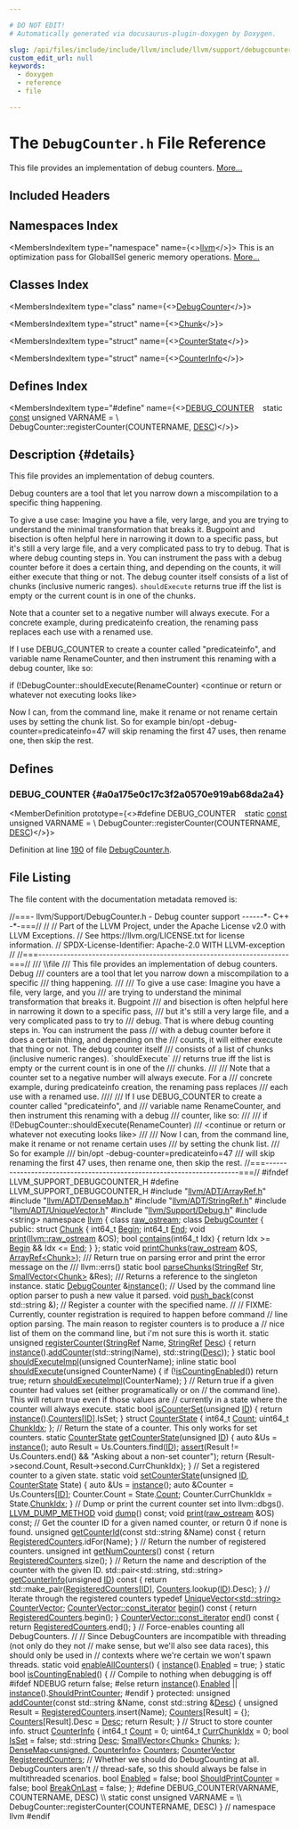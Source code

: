 ```yaml
---

# DO NOT EDIT!
# Automatically generated via docusaurus-plugin-doxygen by Doxygen.

slug: /api/files/include/include/llvm/include/llvm/support/debugcounter-h
custom_edit_url: null
keywords:
  - doxygen
  - reference
  - file

---
```





# The `DebugCounter.h` File Reference

<DoxygenPage pluginConfig={pluginConfig}>

This file provides an implementation of debug counters. <a href="#details">More...</a>

## Included Headers

<IncludesList>
<IncludesListItem
  filePath="llvm/ADT/ArrayRef.h"
  permalink="/docs/api/files/include/include/llvm/include/llvm/adt/arrayref-h"
  isLocal="true" />
<IncludesListItem
  filePath="llvm/ADT/DenseMap.h"
  permalink="/docs/api/files/include/include/llvm/include/llvm/adt/densemap-h"
  isLocal="true" />
<IncludesListItem
  filePath="llvm/ADT/StringRef.h"
  permalink="/docs/api/files/include/include/llvm/include/llvm/adt/stringref-h"
  isLocal="true" />
<IncludesListItem
  filePath="llvm/ADT/UniqueVector.h"
  permalink="/docs/api/files/include/include/llvm/include/llvm/adt/uniquevector-h"
  isLocal="true" />
<IncludesListItem
  filePath="llvm/Support/Debug.h"
  permalink="/docs/api/files/include/include/llvm/include/llvm/support/debug-h"
  isLocal="true" />
<IncludesListItem
  filePath="string"
  permalink=""
  isLocal="false" />
</IncludesList>

## Namespaces Index

<MembersIndex>

<MembersIndexItem
  type="namespace"
  name={<><a href="/docs/api/namespaces/llvm">llvm</a></>}>
This is an optimization pass for GlobalISel generic memory operations. <a href="/docs/api/namespaces/llvm/#details">More...</a>
</MembersIndexItem>

</MembersIndex>

## Classes Index

<MembersIndex>

<MembersIndexItem
  type="class"
  name={<><a href="/docs/api/classes/llvm/debugcounter">DebugCounter</a></>}>
</MembersIndexItem>

<MembersIndexItem
  type="struct"
  name={<><a href="/docs/api/structs/llvm/debugcounter/chunk">Chunk</a></>}>
</MembersIndexItem>

<MembersIndexItem
  type="struct"
  name={<><a href="/docs/api/structs/llvm/debugcounter/counterstate">CounterState</a></>}>
</MembersIndexItem>

<MembersIndexItem
  type="struct"
  name={<><a href="/docs/api/structs/llvm/debugcounter/counterinfo">CounterInfo</a></>}>
</MembersIndexItem>

</MembersIndex>

## Defines Index

<MembersIndex>

<MembersIndexItem
  type="#define"
  name={<><a href="#a0a175e0c17c3f2a0570e919ab68da2a4">DEBUG&#95;COUNTER</a>&nbsp;&nbsp;&nbsp;  static <a href="/docs/api/files/lib/lib/target/lib/target/aarch64/aarch64promoteconstant-cpp/#a90f8350fecae261c25be85d38b451bff">const</a> unsigned VARNAME =                                              \\
      DebugCounter::registerCounter(COUNTERNAME, <a href="/docs/api/files/lib/lib/target/lib/target/arm/mvetailpredication-cpp/#a51f62d37762db1aa829ad4fe2627fbf9">DESC</a>)</>}>
</MembersIndexItem>

</MembersIndex>

## Description {#details}

This file provides an implementation of debug counters.

Debug counters are a tool that let you narrow down a miscompilation to a specific thing happening.

To give a use case: Imagine you have a file, very large, and you are trying to understand the minimal transformation that breaks it. Bugpoint and bisection is often helpful here in narrowing it down to a specific pass, but it&#39;s still a very large file, and a very complicated pass to try to debug. That is where debug counting steps in. You can instrument the pass with a debug counter before it does a certain thing, and depending on the counts, it will either execute that thing or not. The debug counter itself consists of a list of chunks (inclusive numeric ranges). <code>shouldExecute</code> returns true iff the list is empty or the current count is in one of the chunks.

Note that a counter set to a negative number will always execute. For a concrete example, during predicateinfo creation, the renaming pass replaces each use with a renamed use.

If I use DEBUG&#95;COUNTER to create a counter called &quot;predicateinfo&quot;, and variable name RenameCounter, and then instrument this renaming with a debug counter, like so:

if (!DebugCounter::shouldExecute(RenameCounter) &lt;continue or return or whatever not executing looks like&gt;

Now I can, from the command line, make it rename or not rename certain uses by setting the chunk list. So for example bin/opt -debug-counter=predicateinfo=47 will skip renaming the first 47 uses, then rename one, then skip the rest.

<SectionDefinition>

## Defines

### DEBUG&#95;COUNTER {#a0a175e0c17c3f2a0570e919ab68da2a4}

<MemberDefinition
  prototype={<>#define DEBUG&#95;COUNTER&nbsp;&nbsp;&nbsp;  static <a href="/docs/api/files/lib/lib/target/lib/target/aarch64/aarch64promoteconstant-cpp/#a90f8350fecae261c25be85d38b451bff">const</a> unsigned VARNAME =                                              \\
      DebugCounter::registerCounter(COUNTERNAME, <a href="/docs/api/files/lib/lib/target/lib/target/arm/mvetailpredication-cpp/#a51f62d37762db1aa829ad4fe2627fbf9">DESC</a>)</>}>

Definition at line <a href="#l00190">190</a> of file <a href="/docs/api/files/include/include/llvm/include/llvm/support/debugcounter-h">DebugCounter.h</a>.
</MemberDefinition>

</SectionDefinition>

## File Listing

The file content with the documentation metadata removed is:

<ProgramListing>

<Link id="l00001" /><CodeLine lineNumber="1"><Highlight kind="comment">//===- llvm/Support/DebugCounter.h - Debug counter support ------&#42;- C++ -&#42;-===//</Highlight><Highlight kind="normal"></Highlight></CodeLine>
<Link id="l00002" /><CodeLine lineNumber="2"><Highlight kind="normal"></Highlight><Highlight kind="comment">//</Highlight><Highlight kind="normal"></Highlight></CodeLine>
<Link id="l00003" /><CodeLine lineNumber="3"><Highlight kind="normal"></Highlight><Highlight kind="comment">// Part of the LLVM Project, under the Apache License v2.0 with LLVM Exceptions.</Highlight><Highlight kind="normal"></Highlight></CodeLine>
<Link id="l00004" /><CodeLine lineNumber="4"><Highlight kind="normal"></Highlight><Highlight kind="comment">// See https://llvm.org/LICENSE.txt for license information.</Highlight><Highlight kind="normal"></Highlight></CodeLine>
<Link id="l00005" /><CodeLine lineNumber="5"><Highlight kind="normal"></Highlight><Highlight kind="comment">// SPDX-License-Identifier: Apache-2.0 WITH LLVM-exception</Highlight><Highlight kind="normal"></Highlight></CodeLine>
<Link id="l00006" /><CodeLine lineNumber="6"><Highlight kind="normal"></Highlight><Highlight kind="comment">//</Highlight><Highlight kind="normal"></Highlight></CodeLine>
<Link id="l00007" /><CodeLine lineNumber="7"><Highlight kind="normal"></Highlight><Highlight kind="comment">//===----------------------------------------------------------------------===//</Highlight><Highlight kind="comment"></Highlight></CodeLine>
<Link id="l00008" /><CodeLine lineNumber="8"><Highlight kind="comment">/// \\file</Highlight></CodeLine>
<Link id="l00009" /><CodeLine lineNumber="9"><Highlight kind="comment">/// This file provides an implementation of debug counters.  Debug</Highlight></CodeLine>
<Link id="l00010" /><CodeLine lineNumber="10"><Highlight kind="comment">/// counters are a tool that let you narrow down a miscompilation to a specific</Highlight></CodeLine>
<Link id="l00011" /><CodeLine lineNumber="11"><Highlight kind="comment">/// thing happening.</Highlight></CodeLine>
<Link id="l00012" /><CodeLine lineNumber="12"><Highlight kind="comment">///</Highlight></CodeLine>
<Link id="l00013" /><CodeLine lineNumber="13"><Highlight kind="comment">/// To give a use case: Imagine you have a file, very large, and you</Highlight></CodeLine>
<Link id="l00014" /><CodeLine lineNumber="14"><Highlight kind="comment">/// are trying to understand the minimal transformation that breaks it. Bugpoint</Highlight></CodeLine>
<Link id="l00015" /><CodeLine lineNumber="15"><Highlight kind="comment">/// and bisection is often helpful here in narrowing it down to a specific pass,</Highlight></CodeLine>
<Link id="l00016" /><CodeLine lineNumber="16"><Highlight kind="comment">/// but it&#39;s still a very large file, and a very complicated pass to try to</Highlight></CodeLine>
<Link id="l00017" /><CodeLine lineNumber="17"><Highlight kind="comment">/// debug.  That is where debug counting steps in.  You can instrument the pass</Highlight></CodeLine>
<Link id="l00018" /><CodeLine lineNumber="18"><Highlight kind="comment">/// with a debug counter before it does a certain thing, and depending on the</Highlight></CodeLine>
<Link id="l00019" /><CodeLine lineNumber="19"><Highlight kind="comment">/// counts, it will either execute that thing or not.  The debug counter itself</Highlight></CodeLine>
<Link id="l00020" /><CodeLine lineNumber="20"><Highlight kind="comment">/// consists of a list of chunks (inclusive numeric ranges). &#96;shouldExecute&#96;</Highlight></CodeLine>
<Link id="l00021" /><CodeLine lineNumber="21"><Highlight kind="comment">/// returns true iff the list is empty or the current count is in one of the</Highlight></CodeLine>
<Link id="l00022" /><CodeLine lineNumber="22"><Highlight kind="comment">/// chunks.</Highlight></CodeLine>
<Link id="l00023" /><CodeLine lineNumber="23"><Highlight kind="comment">///</Highlight></CodeLine>
<Link id="l00024" /><CodeLine lineNumber="24"><Highlight kind="comment">/// Note that a counter set to a negative number will always execute. For a</Highlight></CodeLine>
<Link id="l00025" /><CodeLine lineNumber="25"><Highlight kind="comment">/// concrete example, during predicateinfo creation, the renaming pass replaces</Highlight></CodeLine>
<Link id="l00026" /><CodeLine lineNumber="26"><Highlight kind="comment">/// each use with a renamed use.</Highlight></CodeLine>
<Link id="l00027" /><CodeLine lineNumber="27"><Highlight kind="comment">////</Highlight></CodeLine>
<Link id="l00028" /><CodeLine lineNumber="28"><Highlight kind="comment">/// If I use DEBUG&#95;COUNTER to create a counter called &quot;predicateinfo&quot;, and</Highlight></CodeLine>
<Link id="l00029" /><CodeLine lineNumber="29"><Highlight kind="comment">/// variable name RenameCounter, and then instrument this renaming with a debug</Highlight></CodeLine>
<Link id="l00030" /><CodeLine lineNumber="30"><Highlight kind="comment">/// counter, like so:</Highlight></CodeLine>
<Link id="l00031" /><CodeLine lineNumber="31"><Highlight kind="comment">///</Highlight></CodeLine>
<Link id="l00032" /><CodeLine lineNumber="32"><Highlight kind="comment">/// if (!DebugCounter::shouldExecute(RenameCounter)</Highlight></CodeLine>
<Link id="l00033" /><CodeLine lineNumber="33"><Highlight kind="comment">/// &lt;continue or return or whatever not executing looks like&gt;</Highlight></CodeLine>
<Link id="l00034" /><CodeLine lineNumber="34"><Highlight kind="comment">///</Highlight></CodeLine>
<Link id="l00035" /><CodeLine lineNumber="35"><Highlight kind="comment">/// Now I can, from the command line, make it rename or not rename certain uses</Highlight></CodeLine>
<Link id="l00036" /><CodeLine lineNumber="36"><Highlight kind="comment">/// by setting the chunk list.</Highlight></CodeLine>
<Link id="l00037" /><CodeLine lineNumber="37"><Highlight kind="comment">/// So for example</Highlight></CodeLine>
<Link id="l00038" /><CodeLine lineNumber="38"><Highlight kind="comment">/// bin/opt -debug-counter=predicateinfo=47</Highlight></CodeLine>
<Link id="l00039" /><CodeLine lineNumber="39"><Highlight kind="comment">/// will skip renaming the first 47 uses, then rename one, then skip the rest.</Highlight><Highlight kind="normal"></Highlight></CodeLine>
<Link id="l00040" /><CodeLine lineNumber="40"><Highlight kind="normal"></Highlight><Highlight kind="comment">//===----------------------------------------------------------------------===//</Highlight><Highlight kind="normal"></Highlight></CodeLine>
<Link id="l00041" /><CodeLine lineNumber="41"><Highlight kind="normal"></Highlight></CodeLine>
<Link id="l00042" /><CodeLine lineNumber="42"><Highlight kind="normal"></Highlight><Highlight kind="preprocessor">#ifndef LLVM&#95;SUPPORT&#95;DEBUGCOUNTER&#95;H</Highlight><Highlight kind="normal"></Highlight></CodeLine>
<Link id="l00043" /><CodeLine lineNumber="43"><Highlight kind="normal"></Highlight><Highlight kind="preprocessor">#define LLVM&#95;SUPPORT&#95;DEBUGCOUNTER&#95;H</Highlight><Highlight kind="normal"></Highlight></CodeLine>
<Link id="l00044" /><CodeLine lineNumber="44"><Highlight kind="normal"></Highlight></CodeLine>
<Link id="l00045" /><CodeLine lineNumber="45"><Highlight kind="normal"></Highlight><Highlight kind="preprocessor">#include &quot;<a href="/docs/api/files/include/include/llvm/include/llvm/adt/arrayref-h">llvm/ADT/ArrayRef.h</a>&quot;</Highlight><Highlight kind="normal"></Highlight></CodeLine>
<Link id="l00046" /><CodeLine lineNumber="46"><Highlight kind="normal"></Highlight><Highlight kind="preprocessor">#include &quot;<a href="/docs/api/files/include/include/llvm/include/llvm/adt/densemap-h">llvm/ADT/DenseMap.h</a>&quot;</Highlight><Highlight kind="normal"></Highlight></CodeLine>
<Link id="l00047" /><CodeLine lineNumber="47"><Highlight kind="normal"></Highlight><Highlight kind="preprocessor">#include &quot;<a href="/docs/api/files/include/include/llvm/include/llvm/adt/stringref-h">llvm/ADT/StringRef.h</a>&quot;</Highlight><Highlight kind="normal"></Highlight></CodeLine>
<Link id="l00048" /><CodeLine lineNumber="48"><Highlight kind="normal"></Highlight><Highlight kind="preprocessor">#include &quot;<a href="/docs/api/files/include/include/llvm/include/llvm/adt/uniquevector-h">llvm/ADT/UniqueVector.h</a>&quot;</Highlight><Highlight kind="normal"></Highlight></CodeLine>
<Link id="l00049" /><CodeLine lineNumber="49"><Highlight kind="normal"></Highlight><Highlight kind="preprocessor">#include &quot;<a href="/docs/api/files/include/include/llvm/include/llvm/support/debug-h">llvm/Support/Debug.h</a>&quot;</Highlight><Highlight kind="normal"></Highlight></CodeLine>
<Link id="l00050" /><CodeLine lineNumber="50"><Highlight kind="normal"></Highlight><Highlight kind="preprocessor">#include &lt;string&gt;</Highlight><Highlight kind="normal"></Highlight></CodeLine>
<Link id="l00051" /><CodeLine lineNumber="51"><Highlight kind="normal"></Highlight></CodeLine>
<Link id="l00052" /><CodeLine lineNumber="52"><Highlight kind="normal"></Highlight><Highlight kind="keyword">namespace </Highlight><Highlight kind="normal"><a href="/docs/api/namespaces/llvm">llvm</a> &#123;</Highlight></CodeLine>
<Link id="l00053" /><CodeLine lineNumber="53"><Highlight kind="normal"></Highlight></CodeLine>
<Link id="l00054" /><CodeLine lineNumber="54"><Highlight kind="normal"></Highlight><Highlight kind="keyword">class </Highlight><Highlight kind="normal"><a href="/docs/api/classes/llvm/raw-ostream">raw&#95;ostream</a>;</Highlight></CodeLine>
<Link id="l00055" /><CodeLine lineNumber="55"><Highlight kind="normal"></Highlight></CodeLine>
<Link id="l00056" /><CodeLine lineNumber="56" lineLink="/docs/api/classes/llvm/debugcounter"><Highlight kind="normal"></Highlight><Highlight kind="keyword">class </Highlight><Highlight kind="normal"><a href="/docs/api/classes/llvm/debugcounter">DebugCounter</a> &#123;</Highlight></CodeLine>
<Link id="l00057" /><CodeLine lineNumber="57"><Highlight kind="normal"></Highlight><Highlight kind="keyword">public</Highlight><Highlight kind="normal">:</Highlight></CodeLine>
<Link id="l00058" /><CodeLine lineNumber="58" lineLink="/docs/api/structs/llvm/debugcounter/chunk"><Highlight kind="normal">  </Highlight><Highlight kind="keyword">struct </Highlight><Highlight kind="normal"><a href="/docs/api/structs/llvm/debugcounter/chunk">Chunk</a> &#123;</Highlight></CodeLine>
<Link id="l00059" /><CodeLine lineNumber="59" lineLink="/docs/api/structs/llvm/debugcounter/chunk/#abd103c556612587c9c719b122f26bfbd"><Highlight kind="normal">    int64&#95;t <a href="/docs/api/structs/llvm/debugcounter/chunk/#abd103c556612587c9c719b122f26bfbd">Begin</a>;</Highlight></CodeLine>
<Link id="l00060" /><CodeLine lineNumber="60" lineLink="/docs/api/structs/llvm/debugcounter/chunk/#a2c292ade067f1e77f973337e8cc46806"><Highlight kind="normal">    int64&#95;t <a href="/docs/api/structs/llvm/debugcounter/chunk/#a2c292ade067f1e77f973337e8cc46806">End</a>;</Highlight></CodeLine>
<Link id="l00061" /><CodeLine lineNumber="61"><Highlight kind="normal">    </Highlight><Highlight kind="keywordtype">void</Highlight><Highlight kind="normal"> <a href="/docs/api/structs/llvm/debugcounter/chunk/#ac051ed6e9641e61b04b53082c737ecc6">print</a>(<a href="/docs/api/classes/llvm/raw-ostream">llvm::raw&#95;ostream</a> &amp;OS);</Highlight></CodeLine>
<Link id="l00062" /><CodeLine lineNumber="62" lineLink="/docs/api/structs/llvm/debugcounter/chunk/#ae15becc2b61da29a755c2a31a79339c9"><Highlight kind="normal">    </Highlight><Highlight kind="keywordtype">bool</Highlight><Highlight kind="normal"> <a href="/docs/api/structs/llvm/debugcounter/chunk/#ae15becc2b61da29a755c2a31a79339c9">contains</a>(int64&#95;t Idx) &#123; </Highlight><Highlight kind="keywordflow">return</Highlight><Highlight kind="normal"> Idx &gt;= <a href="/docs/api/structs/llvm/debugcounter/chunk/#abd103c556612587c9c719b122f26bfbd">Begin</a> &amp;&amp; Idx &lt;= <a href="/docs/api/structs/llvm/debugcounter/chunk/#a2c292ade067f1e77f973337e8cc46806">End</a>; &#125;</Highlight></CodeLine>
<Link id="l00063" /><CodeLine lineNumber="63"><Highlight kind="normal">  &#125;;</Highlight></CodeLine>
<Link id="l00064" /><CodeLine lineNumber="64"><Highlight kind="normal"></Highlight></CodeLine>
<Link id="l00065" /><CodeLine lineNumber="65"><Highlight kind="normal">  </Highlight><Highlight kind="keyword">static</Highlight><Highlight kind="normal"> </Highlight><Highlight kind="keywordtype">void</Highlight><Highlight kind="normal"> <a href="/docs/api/classes/llvm/debugcounter/#a21a6098da614f4229dee3de0432aa83a">printChunks</a>(<a href="/docs/api/classes/llvm/raw-ostream">raw&#95;ostream</a> &amp;OS, <a href="/docs/api/classes/llvm/arrayref">ArrayRef&lt;Chunk&gt;</a>);</Highlight></CodeLine>
<Link id="l00066" /><CodeLine lineNumber="66"><Highlight kind="normal"></Highlight><Highlight kind="comment"></Highlight></CodeLine>
<Link id="l00067" /><CodeLine lineNumber="67"><Highlight kind="comment">  /// Return true on parsing error and print the error message on the</Highlight></CodeLine>
<Link id="l00068" /><CodeLine lineNumber="68"><Highlight kind="comment">  /// llvm::errs()</Highlight><Highlight kind="normal"></Highlight></CodeLine>
<Link id="l00069" /><CodeLine lineNumber="69"><Highlight kind="normal">  </Highlight><Highlight kind="keyword">static</Highlight><Highlight kind="normal"> </Highlight><Highlight kind="keywordtype">bool</Highlight><Highlight kind="normal"> <a href="/docs/api/classes/llvm/debugcounter/#aa7b40dda7a09e0c055d6138b404d0789">parseChunks</a>(<a href="/docs/api/classes/llvm/stringref">StringRef</a> Str, <a href="/docs/api/classes/llvm/smallvector">SmallVector&lt;Chunk&gt;</a> &amp;Res);</Highlight></CodeLine>
<Link id="l00070" /><CodeLine lineNumber="70"><Highlight kind="normal"></Highlight><Highlight kind="comment"></Highlight></CodeLine>
<Link id="l00071" /><CodeLine lineNumber="71"><Highlight kind="comment">  /// Returns a reference to the singleton instance.</Highlight><Highlight kind="normal"></Highlight></CodeLine>
<Link id="l00072" /><CodeLine lineNumber="72"><Highlight kind="normal">  </Highlight><Highlight kind="keyword">static</Highlight><Highlight kind="normal"> <a href="/docs/api/classes/llvm/debugcounter">DebugCounter</a> &amp;<a href="/docs/api/classes/llvm/debugcounter/#ac4330a5f1dff21ba1f4be59381832358">instance</a>();</Highlight></CodeLine>
<Link id="l00073" /><CodeLine lineNumber="73"><Highlight kind="normal"></Highlight></CodeLine>
<Link id="l00074" /><CodeLine lineNumber="74"><Highlight kind="normal">  </Highlight><Highlight kind="comment">// Used by the command line option parser to push a new value it parsed.</Highlight><Highlight kind="normal"></Highlight></CodeLine>
<Link id="l00075" /><CodeLine lineNumber="75"><Highlight kind="normal">  </Highlight><Highlight kind="keywordtype">void</Highlight><Highlight kind="normal"> <a href="/docs/api/classes/llvm/debugcounter/#a67552a8bdd1bd0df687842c7acf3efa3">push&#95;back</a>(</Highlight><Highlight kind="keyword">const</Highlight><Highlight kind="normal"> std::string &amp;);</Highlight></CodeLine>
<Link id="l00076" /><CodeLine lineNumber="76"><Highlight kind="normal"></Highlight></CodeLine>
<Link id="l00077" /><CodeLine lineNumber="77"><Highlight kind="normal">  </Highlight><Highlight kind="comment">// Register a counter with the specified name.</Highlight><Highlight kind="normal"></Highlight></CodeLine>
<Link id="l00078" /><CodeLine lineNumber="78"><Highlight kind="normal">  </Highlight><Highlight kind="comment">//</Highlight><Highlight kind="normal"></Highlight></CodeLine>
<Link id="l00079" /><CodeLine lineNumber="79"><Highlight kind="normal">  </Highlight><Highlight kind="comment">// FIXME: Currently, counter registration is required to happen before command</Highlight><Highlight kind="normal"></Highlight></CodeLine>
<Link id="l00080" /><CodeLine lineNumber="80"><Highlight kind="normal">  </Highlight><Highlight kind="comment">// line option parsing. The main reason to register counters is to produce a</Highlight><Highlight kind="normal"></Highlight></CodeLine>
<Link id="l00081" /><CodeLine lineNumber="81"><Highlight kind="normal">  </Highlight><Highlight kind="comment">// nice list of them on the command line, but i&#39;m not sure this is worth it.</Highlight><Highlight kind="normal"></Highlight></CodeLine>
<Link id="l00082" /><CodeLine lineNumber="82" lineLink="/docs/api/classes/llvm/debugcounter/#a8b490fa3426ad84d3956e05b09527a94"><Highlight kind="normal">  </Highlight><Highlight kind="keyword">static</Highlight><Highlight kind="normal"> </Highlight><Highlight kind="keywordtype">unsigned</Highlight><Highlight kind="normal"> <a href="/docs/api/classes/llvm/debugcounter/#a8b490fa3426ad84d3956e05b09527a94">registerCounter</a>(<a href="/docs/api/classes/llvm/stringref">StringRef</a> Name, <a href="/docs/api/classes/llvm/stringref">StringRef</a> <a href="/docs/api/namespaces/llvm/#a4de98a9acffcef5bb4b31862cb8c72ac">Desc</a>) &#123;</Highlight></CodeLine>
<Link id="l00083" /><CodeLine lineNumber="83"><Highlight kind="normal">    </Highlight><Highlight kind="keywordflow">return</Highlight><Highlight kind="normal"> <a href="/docs/api/classes/llvm/debugcounter/#ac4330a5f1dff21ba1f4be59381832358">instance</a>().<a href="/docs/api/classes/llvm/debugcounter/#a9a7d658467244eae745170838e92b3ee">addCounter</a>(std::string(Name), std::string(<a href="/docs/api/namespaces/llvm/#a4de98a9acffcef5bb4b31862cb8c72ac">Desc</a>));</Highlight></CodeLine>
<Link id="l00084" /><CodeLine lineNumber="84"><Highlight kind="normal">  &#125;</Highlight></CodeLine>
<Link id="l00085" /><CodeLine lineNumber="85"><Highlight kind="normal">  </Highlight><Highlight kind="keyword">static</Highlight><Highlight kind="normal"> </Highlight><Highlight kind="keywordtype">bool</Highlight><Highlight kind="normal"> <a href="/docs/api/classes/llvm/debugcounter/#a7d21bcbf03ef9764e4363ae385d99579">shouldExecuteImpl</a>(</Highlight><Highlight kind="keywordtype">unsigned</Highlight><Highlight kind="normal"> CounterName);</Highlight></CodeLine>
<Link id="l00086" /><CodeLine lineNumber="86"><Highlight kind="normal"></Highlight></CodeLine>
<Link id="l00087" /><CodeLine lineNumber="87" lineLink="/docs/api/classes/llvm/debugcounter/#a5aace8653ce3726ef07194dcf6bce2bf"><Highlight kind="normal">  </Highlight><Highlight kind="keyword">inline</Highlight><Highlight kind="normal"> </Highlight><Highlight kind="keyword">static</Highlight><Highlight kind="normal"> </Highlight><Highlight kind="keywordtype">bool</Highlight><Highlight kind="normal"> <a href="/docs/api/classes/llvm/debugcounter/#a5aace8653ce3726ef07194dcf6bce2bf">shouldExecute</a>(</Highlight><Highlight kind="keywordtype">unsigned</Highlight><Highlight kind="normal"> CounterName) &#123;</Highlight></CodeLine>
<Link id="l00088" /><CodeLine lineNumber="88"><Highlight kind="normal">    </Highlight><Highlight kind="keywordflow">if</Highlight><Highlight kind="normal"> (!<a href="/docs/api/classes/llvm/debugcounter/#a69784654584ad4bff747432cac8c4f88">isCountingEnabled</a>())</Highlight></CodeLine>
<Link id="l00089" /><CodeLine lineNumber="89"><Highlight kind="normal">      </Highlight><Highlight kind="keywordflow">return</Highlight><Highlight kind="normal"> </Highlight><Highlight kind="keyword">true</Highlight><Highlight kind="normal">;</Highlight></CodeLine>
<Link id="l00090" /><CodeLine lineNumber="90"><Highlight kind="normal">    </Highlight><Highlight kind="keywordflow">return</Highlight><Highlight kind="normal"> <a href="/docs/api/classes/llvm/debugcounter/#a7d21bcbf03ef9764e4363ae385d99579">shouldExecuteImpl</a>(CounterName);</Highlight></CodeLine>
<Link id="l00091" /><CodeLine lineNumber="91"><Highlight kind="normal">  &#125;</Highlight></CodeLine>
<Link id="l00092" /><CodeLine lineNumber="92"><Highlight kind="normal"></Highlight></CodeLine>
<Link id="l00093" /><CodeLine lineNumber="93"><Highlight kind="normal">  </Highlight><Highlight kind="comment">// Return true if a given counter had values set (either programatically or on</Highlight><Highlight kind="normal"></Highlight></CodeLine>
<Link id="l00094" /><CodeLine lineNumber="94"><Highlight kind="normal">  </Highlight><Highlight kind="comment">// the command line).  This will return true even if those values are</Highlight><Highlight kind="normal"></Highlight></CodeLine>
<Link id="l00095" /><CodeLine lineNumber="95"><Highlight kind="normal">  </Highlight><Highlight kind="comment">// currently in a state where the counter will always execute.</Highlight><Highlight kind="normal"></Highlight></CodeLine>
<Link id="l00096" /><CodeLine lineNumber="96" lineLink="/docs/api/classes/llvm/debugcounter/#a50989c336e006eb7f8c168f04dbb32a4"><Highlight kind="normal">  </Highlight><Highlight kind="keyword">static</Highlight><Highlight kind="normal"> </Highlight><Highlight kind="keywordtype">bool</Highlight><Highlight kind="normal"> <a href="/docs/api/classes/llvm/debugcounter/#a50989c336e006eb7f8c168f04dbb32a4">isCounterSet</a>(</Highlight><Highlight kind="keywordtype">unsigned</Highlight><Highlight kind="normal"> <a href="/docs/api/namespaces/llvm/callingconv/#abdf8cf606905c10634e831390981b0ed">ID</a>) &#123;</Highlight></CodeLine>
<Link id="l00097" /><CodeLine lineNumber="97"><Highlight kind="normal">    </Highlight><Highlight kind="keywordflow">return</Highlight><Highlight kind="normal"> <a href="/docs/api/classes/llvm/debugcounter/#ac4330a5f1dff21ba1f4be59381832358">instance</a>().<a href="/docs/api/classes/llvm/debugcounter/#a4712c75e0db127bb34154532b8fe8557">Counters</a>&#91;<a href="/docs/api/namespaces/llvm/callingconv/#abdf8cf606905c10634e831390981b0ed">ID</a>&#93;.IsSet;</Highlight></CodeLine>
<Link id="l00098" /><CodeLine lineNumber="98"><Highlight kind="normal">  &#125;</Highlight></CodeLine>
<Link id="l00099" /><CodeLine lineNumber="99"><Highlight kind="normal"></Highlight></CodeLine>
<Link id="l00100" /><CodeLine lineNumber="100" lineLink="/docs/api/structs/llvm/debugcounter/counterstate"><Highlight kind="normal">  </Highlight><Highlight kind="keyword">struct </Highlight><Highlight kind="normal"><a href="/docs/api/structs/llvm/debugcounter/counterstate">CounterState</a> &#123;</Highlight></CodeLine>
<Link id="l00101" /><CodeLine lineNumber="101" lineLink="/docs/api/structs/llvm/debugcounter/counterstate/#a02e82f2498bc6981f2d2e804b14c1dac"><Highlight kind="normal">    int64&#95;t <a href="/docs/api/structs/llvm/debugcounter/counterstate/#a02e82f2498bc6981f2d2e804b14c1dac">Count</a>;</Highlight></CodeLine>
<Link id="l00102" /><CodeLine lineNumber="102" lineLink="/docs/api/structs/llvm/debugcounter/counterstate/#ae69ad56981a9fac6b451de42fb3b7da5"><Highlight kind="normal">    uint64&#95;t <a href="/docs/api/structs/llvm/debugcounter/counterstate/#ae69ad56981a9fac6b451de42fb3b7da5">ChunkIdx</a>;</Highlight></CodeLine>
<Link id="l00103" /><CodeLine lineNumber="103"><Highlight kind="normal">  &#125;;</Highlight></CodeLine>
<Link id="l00104" /><CodeLine lineNumber="104"><Highlight kind="normal"></Highlight></CodeLine>
<Link id="l00105" /><CodeLine lineNumber="105"><Highlight kind="normal">  </Highlight><Highlight kind="comment">// Return the state of a counter. This only works for set counters.</Highlight><Highlight kind="normal"></Highlight></CodeLine>
<Link id="l00106" /><CodeLine lineNumber="106" lineLink="/docs/api/classes/llvm/debugcounter/#a1d24b64f2ea133f1848cea74562fabe8"><Highlight kind="normal">  </Highlight><Highlight kind="keyword">static</Highlight><Highlight kind="normal"> <a href="/docs/api/structs/llvm/debugcounter/counterstate">CounterState</a> <a href="/docs/api/classes/llvm/debugcounter/#a1d24b64f2ea133f1848cea74562fabe8">getCounterState</a>(</Highlight><Highlight kind="keywordtype">unsigned</Highlight><Highlight kind="normal"> <a href="/docs/api/namespaces/llvm/callingconv/#abdf8cf606905c10634e831390981b0ed">ID</a>) &#123;</Highlight></CodeLine>
<Link id="l00107" /><CodeLine lineNumber="107"><Highlight kind="normal">    </Highlight><Highlight kind="keyword">auto</Highlight><Highlight kind="normal"> &amp;Us = <a href="/docs/api/classes/llvm/debugcounter/#ac4330a5f1dff21ba1f4be59381832358">instance</a>();</Highlight></CodeLine>
<Link id="l00108" /><CodeLine lineNumber="108"><Highlight kind="normal">    </Highlight><Highlight kind="keyword">auto</Highlight><Highlight kind="normal"> Result = Us.Counters.find(<a href="/docs/api/namespaces/llvm/callingconv/#abdf8cf606905c10634e831390981b0ed">ID</a>);</Highlight></CodeLine>
<Link id="l00109" /><CodeLine lineNumber="109"><Highlight kind="normal">    <a href="/docs/api/files/lib/lib/target/lib/target/amdgpu/silowercontrolflow-cpp/#a4868c5d81c5ccc98c47aeab6244346a0">assert</a>(Result != Us.Counters.end() &amp;&amp; </Highlight><Highlight kind="stringliteral">&quot;Asking about a non-set counter&quot;</Highlight><Highlight kind="normal">);</Highlight></CodeLine>
<Link id="l00110" /><CodeLine lineNumber="110"><Highlight kind="normal">    </Highlight><Highlight kind="keywordflow">return</Highlight><Highlight kind="normal"> &#123;Result-&gt;second.Count, Result-&gt;second.CurrChunkIdx&#125;;</Highlight></CodeLine>
<Link id="l00111" /><CodeLine lineNumber="111"><Highlight kind="normal">  &#125;</Highlight></CodeLine>
<Link id="l00112" /><CodeLine lineNumber="112"><Highlight kind="normal"></Highlight></CodeLine>
<Link id="l00113" /><CodeLine lineNumber="113"><Highlight kind="normal">  </Highlight><Highlight kind="comment">// Set a registered counter to a given state.</Highlight><Highlight kind="normal"></Highlight></CodeLine>
<Link id="l00114" /><CodeLine lineNumber="114" lineLink="/docs/api/classes/llvm/debugcounter/#af6101c8bdaddab8e9f6bbb138486230b"><Highlight kind="normal">  </Highlight><Highlight kind="keyword">static</Highlight><Highlight kind="normal"> </Highlight><Highlight kind="keywordtype">void</Highlight><Highlight kind="normal"> <a href="/docs/api/classes/llvm/debugcounter/#af6101c8bdaddab8e9f6bbb138486230b">setCounterState</a>(</Highlight><Highlight kind="keywordtype">unsigned</Highlight><Highlight kind="normal"> <a href="/docs/api/namespaces/llvm/callingconv/#abdf8cf606905c10634e831390981b0ed">ID</a>, <a href="/docs/api/structs/llvm/debugcounter/counterstate">CounterState</a> State) &#123;</Highlight></CodeLine>
<Link id="l00115" /><CodeLine lineNumber="115"><Highlight kind="normal">    </Highlight><Highlight kind="keyword">auto</Highlight><Highlight kind="normal"> &amp;Us = <a href="/docs/api/classes/llvm/debugcounter/#ac4330a5f1dff21ba1f4be59381832358">instance</a>();</Highlight></CodeLine>
<Link id="l00116" /><CodeLine lineNumber="116"><Highlight kind="normal">    </Highlight><Highlight kind="keyword">auto</Highlight><Highlight kind="normal"> &amp;Counter = Us.Counters&#91;<a href="/docs/api/namespaces/llvm/callingconv/#abdf8cf606905c10634e831390981b0ed">ID</a>&#93;;</Highlight></CodeLine>
<Link id="l00117" /><CodeLine lineNumber="117"><Highlight kind="normal">    Counter.Count = State.<a href="/docs/api/structs/llvm/debugcounter/counterstate/#a02e82f2498bc6981f2d2e804b14c1dac">Count</a>;</Highlight></CodeLine>
<Link id="l00118" /><CodeLine lineNumber="118"><Highlight kind="normal">    Counter.CurrChunkIdx = State.<a href="/docs/api/structs/llvm/debugcounter/counterstate/#ae69ad56981a9fac6b451de42fb3b7da5">ChunkIdx</a>;</Highlight></CodeLine>
<Link id="l00119" /><CodeLine lineNumber="119"><Highlight kind="normal">  &#125;</Highlight></CodeLine>
<Link id="l00120" /><CodeLine lineNumber="120"><Highlight kind="normal"></Highlight></CodeLine>
<Link id="l00121" /><CodeLine lineNumber="121"><Highlight kind="normal">  </Highlight><Highlight kind="comment">// Dump or print the current counter set into llvm::dbgs().</Highlight><Highlight kind="normal"></Highlight></CodeLine>
<Link id="l00122" /><CodeLine lineNumber="122"><Highlight kind="normal">  <a href="/docs/api/files/include/include/llvm/include/llvm/support/compiler-h/#aa863693eef567397d9c292da5bf22d34">LLVM&#95;DUMP&#95;METHOD</a> </Highlight><Highlight kind="keywordtype">void</Highlight><Highlight kind="normal"> <a href="/docs/api/classes/llvm/debugcounter/#ad8cb43b6edd4b61f20a6f3264c3cc562">dump</a>() </Highlight><Highlight kind="keyword">const</Highlight><Highlight kind="normal">;</Highlight></CodeLine>
<Link id="l00123" /><CodeLine lineNumber="123"><Highlight kind="normal"></Highlight></CodeLine>
<Link id="l00124" /><CodeLine lineNumber="124"><Highlight kind="normal">  </Highlight><Highlight kind="keywordtype">void</Highlight><Highlight kind="normal"> <a href="/docs/api/classes/llvm/debugcounter/#ad575354f42dae4499a5cf49177e8bdca">print</a>(<a href="/docs/api/classes/llvm/raw-ostream">raw&#95;ostream</a> &amp;OS) </Highlight><Highlight kind="keyword">const</Highlight><Highlight kind="normal">;</Highlight></CodeLine>
<Link id="l00125" /><CodeLine lineNumber="125"><Highlight kind="normal"></Highlight></CodeLine>
<Link id="l00126" /><CodeLine lineNumber="126"><Highlight kind="normal">  </Highlight><Highlight kind="comment">// Get the counter ID for a given named counter, or return 0 if none is found.</Highlight><Highlight kind="normal"></Highlight></CodeLine>
<Link id="l00127" /><CodeLine lineNumber="127" lineLink="/docs/api/classes/llvm/debugcounter/#a74366ade377a1789f0427fc53dff6142"><Highlight kind="normal">  </Highlight><Highlight kind="keywordtype">unsigned</Highlight><Highlight kind="normal"> <a href="/docs/api/classes/llvm/debugcounter/#a74366ade377a1789f0427fc53dff6142">getCounterId</a>(</Highlight><Highlight kind="keyword">const</Highlight><Highlight kind="normal"> std::string &amp;Name)</Highlight><Highlight kind="keyword"> const </Highlight><Highlight kind="normal">&#123;</Highlight></CodeLine>
<Link id="l00128" /><CodeLine lineNumber="128"><Highlight kind="normal">    </Highlight><Highlight kind="keywordflow">return</Highlight><Highlight kind="normal"> <a href="/docs/api/classes/llvm/debugcounter/#a6254547abf5f544643098984650605ce">RegisteredCounters</a>.idFor(Name);</Highlight></CodeLine>
<Link id="l00129" /><CodeLine lineNumber="129"><Highlight kind="normal">  &#125;</Highlight></CodeLine>
<Link id="l00130" /><CodeLine lineNumber="130"><Highlight kind="normal"></Highlight></CodeLine>
<Link id="l00131" /><CodeLine lineNumber="131"><Highlight kind="normal">  </Highlight><Highlight kind="comment">// Return the number of registered counters.</Highlight><Highlight kind="normal"></Highlight></CodeLine>
<Link id="l00132" /><CodeLine lineNumber="132" lineLink="/docs/api/classes/llvm/debugcounter/#afc8ca430d57b8617b681583975184180"><Highlight kind="normal">  </Highlight><Highlight kind="keywordtype">unsigned</Highlight><Highlight kind="normal"> </Highlight><Highlight kind="keywordtype">int</Highlight><Highlight kind="normal"> <a href="/docs/api/classes/llvm/debugcounter/#afc8ca430d57b8617b681583975184180">getNumCounters</a>()</Highlight><Highlight kind="keyword"> const </Highlight><Highlight kind="normal">&#123; </Highlight><Highlight kind="keywordflow">return</Highlight><Highlight kind="normal"> <a href="/docs/api/classes/llvm/debugcounter/#a6254547abf5f544643098984650605ce">RegisteredCounters</a>.size(); &#125;</Highlight></CodeLine>
<Link id="l00133" /><CodeLine lineNumber="133"><Highlight kind="normal"></Highlight></CodeLine>
<Link id="l00134" /><CodeLine lineNumber="134"><Highlight kind="normal">  </Highlight><Highlight kind="comment">// Return the name and description of the counter with the given ID.</Highlight><Highlight kind="normal"></Highlight></CodeLine>
<Link id="l00135" /><CodeLine lineNumber="135" lineLink="/docs/api/classes/llvm/debugcounter/#a674cbf881f2f3461e1c80bc3511eb8df"><Highlight kind="normal">  std::pair&lt;std::string, std::string&gt; <a href="/docs/api/classes/llvm/debugcounter/#a674cbf881f2f3461e1c80bc3511eb8df">getCounterInfo</a>(</Highlight><Highlight kind="keywordtype">unsigned</Highlight><Highlight kind="normal"> <a href="/docs/api/namespaces/llvm/callingconv/#abdf8cf606905c10634e831390981b0ed">ID</a>)</Highlight><Highlight kind="keyword"> const </Highlight><Highlight kind="normal">&#123;</Highlight></CodeLine>
<Link id="l00136" /><CodeLine lineNumber="136"><Highlight kind="normal">    </Highlight><Highlight kind="keywordflow">return</Highlight><Highlight kind="normal"> std::make&#95;pair(<a href="/docs/api/classes/llvm/debugcounter/#a6254547abf5f544643098984650605ce">RegisteredCounters</a>&#91;<a href="/docs/api/namespaces/llvm/callingconv/#abdf8cf606905c10634e831390981b0ed">ID</a>&#93;, <a href="/docs/api/classes/llvm/debugcounter/#a4712c75e0db127bb34154532b8fe8557">Counters</a>.lookup(<a href="/docs/api/namespaces/llvm/callingconv/#abdf8cf606905c10634e831390981b0ed">ID</a>).Desc);</Highlight></CodeLine>
<Link id="l00137" /><CodeLine lineNumber="137"><Highlight kind="normal">  &#125;</Highlight></CodeLine>
<Link id="l00138" /><CodeLine lineNumber="138"><Highlight kind="normal"></Highlight></CodeLine>
<Link id="l00139" /><CodeLine lineNumber="139"><Highlight kind="normal">  </Highlight><Highlight kind="comment">// Iterate through the registered counters</Highlight><Highlight kind="normal"></Highlight></CodeLine>
<Link id="l00140" /><CodeLine lineNumber="140" lineLink="/docs/api/classes/llvm/debugcounter/#a90ec8b395d535fd1335f0604cc18967c"><Highlight kind="normal">  </Highlight><Highlight kind="keyword">typedef</Highlight><Highlight kind="normal"> <a href="/docs/api/classes/llvm/uniquevector">UniqueVector&lt;std::string&gt;</a> <a href="/docs/api/classes/llvm/debugcounter/#a90ec8b395d535fd1335f0604cc18967c">CounterVector</a>;</Highlight></CodeLine>
<Link id="l00141" /><CodeLine lineNumber="141" lineLink="/docs/api/classes/llvm/debugcounter/#a3aab40d1ff287d262e2ac5bf907bd4f3"><Highlight kind="normal">  <a href="/docs/api/classes/llvm/uniquevector/#a008e639d554c69f4dad910cb9414208f">CounterVector::const&#95;iterator</a> <a href="/docs/api/classes/llvm/debugcounter/#a3aab40d1ff287d262e2ac5bf907bd4f3">begin</a>()</Highlight><Highlight kind="keyword"> const </Highlight><Highlight kind="normal">&#123;</Highlight></CodeLine>
<Link id="l00142" /><CodeLine lineNumber="142"><Highlight kind="normal">    </Highlight><Highlight kind="keywordflow">return</Highlight><Highlight kind="normal"> <a href="/docs/api/classes/llvm/debugcounter/#a6254547abf5f544643098984650605ce">RegisteredCounters</a>.begin();</Highlight></CodeLine>
<Link id="l00143" /><CodeLine lineNumber="143"><Highlight kind="normal">  &#125;</Highlight></CodeLine>
<Link id="l00144" /><CodeLine lineNumber="144" lineLink="/docs/api/classes/llvm/debugcounter/#a34afbcefde648411e981d082f05bad4f"><Highlight kind="normal">  <a href="/docs/api/classes/llvm/uniquevector/#a008e639d554c69f4dad910cb9414208f">CounterVector::const&#95;iterator</a> <a href="/docs/api/classes/llvm/debugcounter/#a34afbcefde648411e981d082f05bad4f">end</a>()</Highlight><Highlight kind="keyword"> const </Highlight><Highlight kind="normal">&#123; </Highlight><Highlight kind="keywordflow">return</Highlight><Highlight kind="normal"> <a href="/docs/api/classes/llvm/debugcounter/#a6254547abf5f544643098984650605ce">RegisteredCounters</a>.end(); &#125;</Highlight></CodeLine>
<Link id="l00145" /><CodeLine lineNumber="145"><Highlight kind="normal"></Highlight></CodeLine>
<Link id="l00146" /><CodeLine lineNumber="146"><Highlight kind="normal">  </Highlight><Highlight kind="comment">// Force-enables counting all DebugCounters.</Highlight><Highlight kind="normal"></Highlight></CodeLine>
<Link id="l00147" /><CodeLine lineNumber="147"><Highlight kind="normal">  </Highlight><Highlight kind="comment">//</Highlight><Highlight kind="normal"></Highlight></CodeLine>
<Link id="l00148" /><CodeLine lineNumber="148"><Highlight kind="normal">  </Highlight><Highlight kind="comment">// Since DebugCounters are incompatible with threading (not only do they not</Highlight><Highlight kind="normal"></Highlight></CodeLine>
<Link id="l00149" /><CodeLine lineNumber="149"><Highlight kind="normal">  </Highlight><Highlight kind="comment">// make sense, but we&#39;ll also see data races), this should only be used in</Highlight><Highlight kind="normal"></Highlight></CodeLine>
<Link id="l00150" /><CodeLine lineNumber="150"><Highlight kind="normal">  </Highlight><Highlight kind="comment">// contexts where we&#39;re certain we won&#39;t spawn threads.</Highlight><Highlight kind="normal"></Highlight></CodeLine>
<Link id="l00151" /><CodeLine lineNumber="151" lineLink="/docs/api/classes/llvm/debugcounter/#aa02d659d768b5a98297800f6f73d816c"><Highlight kind="normal">  </Highlight><Highlight kind="keyword">static</Highlight><Highlight kind="normal"> </Highlight><Highlight kind="keywordtype">void</Highlight><Highlight kind="normal"> <a href="/docs/api/classes/llvm/debugcounter/#aa02d659d768b5a98297800f6f73d816c">enableAllCounters</a>() &#123; <a href="/docs/api/classes/llvm/debugcounter/#ac4330a5f1dff21ba1f4be59381832358">instance</a>().<a href="/docs/api/classes/llvm/debugcounter/#a7e16c989dc10f4b275ef398fbceb5837">Enabled</a> = </Highlight><Highlight kind="keyword">true</Highlight><Highlight kind="normal">; &#125;</Highlight></CodeLine>
<Link id="l00152" /><CodeLine lineNumber="152"><Highlight kind="normal"></Highlight></CodeLine>
<Link id="l00153" /><CodeLine lineNumber="153" lineLink="/docs/api/classes/llvm/debugcounter/#a69784654584ad4bff747432cac8c4f88"><Highlight kind="normal">  </Highlight><Highlight kind="keyword">static</Highlight><Highlight kind="normal"> </Highlight><Highlight kind="keywordtype">bool</Highlight><Highlight kind="normal"> <a href="/docs/api/classes/llvm/debugcounter/#a69784654584ad4bff747432cac8c4f88">isCountingEnabled</a>() &#123;</Highlight></CodeLine>
<Link id="l00154" /><CodeLine lineNumber="154"><Highlight kind="normal"></Highlight><Highlight kind="comment">// Compile to nothing when debugging is off</Highlight><Highlight kind="normal"></Highlight></CodeLine>
<Link id="l00155" /><CodeLine lineNumber="155"><Highlight kind="normal"></Highlight><Highlight kind="preprocessor">#ifdef NDEBUG</Highlight><Highlight kind="normal"></Highlight></CodeLine>
<Link id="l00156" /><CodeLine lineNumber="156"><Highlight kind="normal">    </Highlight><Highlight kind="keywordflow">return</Highlight><Highlight kind="normal"> </Highlight><Highlight kind="keyword">false</Highlight><Highlight kind="normal">;</Highlight></CodeLine>
<Link id="l00157" /><CodeLine lineNumber="157"><Highlight kind="normal"></Highlight><Highlight kind="preprocessor">#else</Highlight><Highlight kind="normal"></Highlight></CodeLine>
<Link id="l00158" /><CodeLine lineNumber="158"><Highlight kind="normal">    </Highlight><Highlight kind="keywordflow">return</Highlight><Highlight kind="normal"> <a href="/docs/api/classes/llvm/debugcounter/#ac4330a5f1dff21ba1f4be59381832358">instance</a>().<a href="/docs/api/classes/llvm/debugcounter/#a7e16c989dc10f4b275ef398fbceb5837">Enabled</a> || <a href="/docs/api/classes/llvm/debugcounter/#ac4330a5f1dff21ba1f4be59381832358">instance</a>().<a href="/docs/api/classes/llvm/debugcounter/#a9070d3561a7e94cb9ac92e9f6fa76783">ShouldPrintCounter</a>;</Highlight></CodeLine>
<Link id="l00159" /><CodeLine lineNumber="159"><Highlight kind="normal"></Highlight><Highlight kind="preprocessor">#endif</Highlight><Highlight kind="normal"></Highlight></CodeLine>
<Link id="l00160" /><CodeLine lineNumber="160"><Highlight kind="normal">  &#125;</Highlight></CodeLine>
<Link id="l00161" /><CodeLine lineNumber="161"><Highlight kind="normal"></Highlight></CodeLine>
<Link id="l00162" /><CodeLine lineNumber="162"><Highlight kind="normal"></Highlight><Highlight kind="keyword">protected</Highlight><Highlight kind="normal">:</Highlight></CodeLine>
<Link id="l00163" /><CodeLine lineNumber="163" lineLink="/docs/api/classes/llvm/debugcounter/#a9a7d658467244eae745170838e92b3ee"><Highlight kind="normal">  </Highlight><Highlight kind="keywordtype">unsigned</Highlight><Highlight kind="normal"> <a href="/docs/api/classes/llvm/debugcounter/#a9a7d658467244eae745170838e92b3ee">addCounter</a>(</Highlight><Highlight kind="keyword">const</Highlight><Highlight kind="normal"> std::string &amp;Name, </Highlight><Highlight kind="keyword">const</Highlight><Highlight kind="normal"> std::string &amp;<a href="/docs/api/namespaces/llvm/#a4de98a9acffcef5bb4b31862cb8c72ac">Desc</a>) &#123;</Highlight></CodeLine>
<Link id="l00164" /><CodeLine lineNumber="164"><Highlight kind="normal">    </Highlight><Highlight kind="keywordtype">unsigned</Highlight><Highlight kind="normal"> Result = <a href="/docs/api/classes/llvm/debugcounter/#a6254547abf5f544643098984650605ce">RegisteredCounters</a>.insert(Name);</Highlight></CodeLine>
<Link id="l00165" /><CodeLine lineNumber="165"><Highlight kind="normal">    <a href="/docs/api/classes/llvm/debugcounter/#a4712c75e0db127bb34154532b8fe8557">Counters</a>&#91;Result&#93; = &#123;&#125;;</Highlight></CodeLine>
<Link id="l00166" /><CodeLine lineNumber="166"><Highlight kind="normal">    <a href="/docs/api/classes/llvm/debugcounter/#a4712c75e0db127bb34154532b8fe8557">Counters</a>&#91;Result&#93;.Desc = <a href="/docs/api/namespaces/llvm/#a4de98a9acffcef5bb4b31862cb8c72ac">Desc</a>;</Highlight></CodeLine>
<Link id="l00167" /><CodeLine lineNumber="167"><Highlight kind="normal">    </Highlight><Highlight kind="keywordflow">return</Highlight><Highlight kind="normal"> Result;</Highlight></CodeLine>
<Link id="l00168" /><CodeLine lineNumber="168"><Highlight kind="normal">  &#125;</Highlight></CodeLine>
<Link id="l00169" /><CodeLine lineNumber="169"><Highlight kind="normal">  </Highlight><Highlight kind="comment">// Struct to store counter info.</Highlight><Highlight kind="normal"></Highlight></CodeLine>
<Link id="l00170" /><CodeLine lineNumber="170" lineLink="/docs/api/structs/llvm/debugcounter/counterinfo"><Highlight kind="normal">  </Highlight><Highlight kind="keyword">struct </Highlight><Highlight kind="normal"><a href="/docs/api/structs/llvm/debugcounter/counterinfo">CounterInfo</a> &#123;</Highlight></CodeLine>
<Link id="l00171" /><CodeLine lineNumber="171" lineLink="/docs/api/structs/llvm/debugcounter/counterinfo/#a8765624fbf32b3745da4300914627b99"><Highlight kind="normal">    int64&#95;t <a href="/docs/api/structs/llvm/debugcounter/counterinfo/#a8765624fbf32b3745da4300914627b99">Count</a> = 0;</Highlight></CodeLine>
<Link id="l00172" /><CodeLine lineNumber="172" lineLink="/docs/api/structs/llvm/debugcounter/counterinfo/#a2a89ee468fe720294cc92d41ae86fb19"><Highlight kind="normal">    uint64&#95;t <a href="/docs/api/structs/llvm/debugcounter/counterinfo/#a2a89ee468fe720294cc92d41ae86fb19">CurrChunkIdx</a> = 0;</Highlight></CodeLine>
<Link id="l00173" /><CodeLine lineNumber="173" lineLink="/docs/api/structs/llvm/debugcounter/counterinfo/#a774a4ba443fc381cf5cc400cb490b45e"><Highlight kind="normal">    </Highlight><Highlight kind="keywordtype">bool</Highlight><Highlight kind="normal"> <a href="/docs/api/structs/llvm/debugcounter/counterinfo/#a774a4ba443fc381cf5cc400cb490b45e">IsSet</a> = </Highlight><Highlight kind="keyword">false</Highlight><Highlight kind="normal">;</Highlight></CodeLine>
<Link id="l00174" /><CodeLine lineNumber="174" lineLink="/docs/api/structs/llvm/debugcounter/counterinfo/#aa3db1bc130389e5e4090a053a6578336"><Highlight kind="normal">    std::string <a href="/docs/api/structs/llvm/debugcounter/counterinfo/#aa3db1bc130389e5e4090a053a6578336">Desc</a>;</Highlight></CodeLine>
<Link id="l00175" /><CodeLine lineNumber="175" lineLink="/docs/api/structs/llvm/debugcounter/counterinfo/#aff89add25cfd93a5d70ce601bc95d813"><Highlight kind="normal">    <a href="/docs/api/classes/llvm/smallvector">SmallVector&lt;Chunk&gt;</a> <a href="/docs/api/structs/llvm/debugcounter/counterinfo/#aff89add25cfd93a5d70ce601bc95d813">Chunks</a>;</Highlight></CodeLine>
<Link id="l00176" /><CodeLine lineNumber="176"><Highlight kind="normal">  &#125;;</Highlight></CodeLine>
<Link id="l00177" /><CodeLine lineNumber="177"><Highlight kind="normal"></Highlight></CodeLine>
<Link id="l00178" /><CodeLine lineNumber="178" lineLink="/docs/api/classes/llvm/debugcounter/#a4712c75e0db127bb34154532b8fe8557"><Highlight kind="normal">  <a href="/docs/api/classes/llvm/densemap">DenseMap&lt;unsigned, CounterInfo&gt;</a> <a href="/docs/api/classes/llvm/debugcounter/#a4712c75e0db127bb34154532b8fe8557">Counters</a>;</Highlight></CodeLine>
<Link id="l00179" /><CodeLine lineNumber="179" lineLink="/docs/api/classes/llvm/debugcounter/#a6254547abf5f544643098984650605ce"><Highlight kind="normal">  <a href="/docs/api/classes/llvm/debugcounter/#a90ec8b395d535fd1335f0604cc18967c">CounterVector</a> <a href="/docs/api/classes/llvm/debugcounter/#a6254547abf5f544643098984650605ce">RegisteredCounters</a>;</Highlight></CodeLine>
<Link id="l00180" /><CodeLine lineNumber="180"><Highlight kind="normal"></Highlight></CodeLine>
<Link id="l00181" /><CodeLine lineNumber="181"><Highlight kind="normal">  </Highlight><Highlight kind="comment">// Whether we should do DebugCounting at all. DebugCounters aren&#39;t</Highlight><Highlight kind="normal"></Highlight></CodeLine>
<Link id="l00182" /><CodeLine lineNumber="182"><Highlight kind="normal">  </Highlight><Highlight kind="comment">// thread-safe, so this should always be false in multithreaded scenarios.</Highlight><Highlight kind="normal"></Highlight></CodeLine>
<Link id="l00183" /><CodeLine lineNumber="183" lineLink="/docs/api/classes/llvm/debugcounter/#a7e16c989dc10f4b275ef398fbceb5837"><Highlight kind="normal">  </Highlight><Highlight kind="keywordtype">bool</Highlight><Highlight kind="normal"> <a href="/docs/api/classes/llvm/debugcounter/#a7e16c989dc10f4b275ef398fbceb5837">Enabled</a> = </Highlight><Highlight kind="keyword">false</Highlight><Highlight kind="normal">;</Highlight></CodeLine>
<Link id="l00184" /><CodeLine lineNumber="184"><Highlight kind="normal"></Highlight></CodeLine>
<Link id="l00185" /><CodeLine lineNumber="185" lineLink="/docs/api/classes/llvm/debugcounter/#a9070d3561a7e94cb9ac92e9f6fa76783"><Highlight kind="normal">  </Highlight><Highlight kind="keywordtype">bool</Highlight><Highlight kind="normal"> <a href="/docs/api/classes/llvm/debugcounter/#a9070d3561a7e94cb9ac92e9f6fa76783">ShouldPrintCounter</a> = </Highlight><Highlight kind="keyword">false</Highlight><Highlight kind="normal">;</Highlight></CodeLine>
<Link id="l00186" /><CodeLine lineNumber="186"><Highlight kind="normal"></Highlight></CodeLine>
<Link id="l00187" /><CodeLine lineNumber="187" lineLink="/docs/api/classes/llvm/debugcounter/#a52574a8c1b845df5c78d5a837a180f10"><Highlight kind="normal">  </Highlight><Highlight kind="keywordtype">bool</Highlight><Highlight kind="normal"> <a href="/docs/api/classes/llvm/debugcounter/#a52574a8c1b845df5c78d5a837a180f10">BreakOnLast</a> = </Highlight><Highlight kind="keyword">false</Highlight><Highlight kind="normal">;</Highlight></CodeLine>
<Link id="l00188" /><CodeLine lineNumber="188"><Highlight kind="normal">&#125;;</Highlight></CodeLine>
<Link id="l00189" /><CodeLine lineNumber="189"><Highlight kind="normal"></Highlight></CodeLine>
<Link id="l00190" /><CodeLine lineNumber="190" lineLink="#a0a175e0c17c3f2a0570e919ab68da2a4"><Highlight kind="normal"></Highlight><Highlight kind="preprocessor">#define DEBUG&#95;COUNTER(VARNAME, COUNTERNAME, DESC)                              \\</Highlight></CodeLine>
<Link id="l00191" /><CodeLine lineNumber="191"><Highlight kind="preprocessor">  static const unsigned VARNAME =                                              \\</Highlight></CodeLine>
<Link id="l00192" /><CodeLine lineNumber="192"><Highlight kind="preprocessor">      DebugCounter::registerCounter(COUNTERNAME, DESC)</Highlight><Highlight kind="normal"></Highlight></CodeLine>
<Link id="l00193" /><CodeLine lineNumber="193"><Highlight kind="normal"></Highlight></CodeLine>
<Link id="l00194" /><CodeLine lineNumber="194"><Highlight kind="normal">&#125; </Highlight><Highlight kind="comment">// namespace llvm</Highlight><Highlight kind="normal"></Highlight></CodeLine>
<Link id="l00195" /><CodeLine lineNumber="195"><Highlight kind="normal"></Highlight><Highlight kind="preprocessor">#endif</Highlight></CodeLine>

</ProgramListing>


</DoxygenPage>
